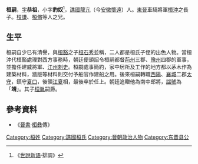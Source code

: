 '''桓嗣'''，[[表字|字]]'''恭祖'''，小字'''豹奴'''<ref>《[[世說新語|世說新語]]·排調》</ref>，[[譙國|譙國]][[龍亢|龍亢]]（今[[安徽|安徽]][[懷遠|懷遠]]）人。[[東晉|東晉]]車騎將軍[[桓沖|桓沖]]之長子。[[桓謙|桓謙]]、[[桓脩|桓脩]]等人之兄。

==生平==
桓嗣自少已有清譽，與[[桓豁|桓豁]]之子[[桓石秀|桓石秀]]並稱，二人都是桓氏子侄的出色人物。當桓沖代桓豁處理對西方事務時，朝廷便頒詔令桓嗣都督[[荊州|荊州]]三郡、[[豫州|豫州]]四郡的軍事，並擔任建威將軍、[[江州|江州]][[刺史|刺史]]。桓嗣處事簡約，家中居所及工作的地方都以茅木作為建築材料，牆版等材料則交付予船官作建船之用。後來桓嗣轉職[[西陽|西陽]]、[[襄城|襄城]]二郡[[太守|太守]]，鎮守[[夏口|夏口]]，後領[[江夏|江夏]]相，最後卒於任上。朝廷追贈他為南中郎將，[[諡號|諡號]]為「'''靖'''」。其子[[桓胤|桓胤]]嗣爵。

==參考資料==
*《[[晉書|晉書]]·[[桓彝|桓彝]]傳》

[[Category:桓姓|Category:桓姓]]
[[Category:譙國桓氏|Category:譙國桓氏]]
[[Category:晉朝政治人物|Category:晉朝政治人物]]
[[Category:东晋县公|Category:东晋县公]]